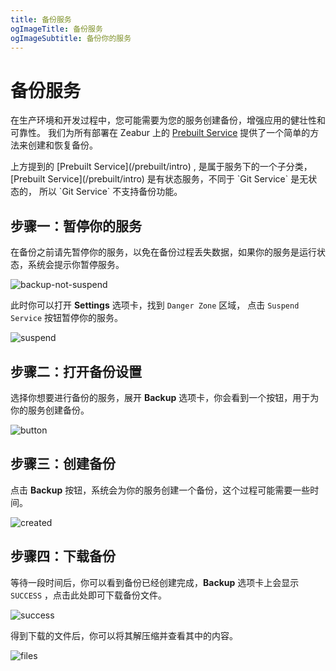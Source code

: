 ```yaml
---
title: 备份服务
ogImageTitle: 备份服务
ogImageSubtitle: 备份你的服务
---
```



# 备份服务

在生产环境和开发过程中，您可能需要为您的服务创建备份，增强应用的健壮性和可靠性。
我们为所有部署在 Zeabur 上的 [Prebuilt Service](/prebuilt/intro) 提供了一个简单的方法来创建和恢复备份。

<Callout>
    上方提到的 [Prebuilt Service](/prebuilt/intro) , 是属于服务下的一个子分类，[Prebuilt Service](/prebuilt/intro) 是有状态服务，不同于 `Git Service` 是无状态的， 所以 `Git Service` 不支持备份功能。
</Callout>

## 步骤一：暂停你的服务

在备份之前请先暂停你的服务，以免在备份过程丢失数据，如果你的服务是运行状态，系统会提示你暂停服务。

![backup-not-suspend](/deploy/backup/backup-not-suspend.png)

此时你可以打开 **Settings** 选项卡，找到 `Danger Zone` 区域， 点击 `Suspend Service` 按钮暂停你的服务。

![suspend](/deploy/backup/backup-suspend-service.png)

## 步骤二：打开备份设置

选择你想要进行备份的服务，展开 **Backup** 选项卡，你会看到一个按钮，用于为你的服务创建备份。

![button](/deploy/backup/backup-not-suspend.png)

## 步骤三：创建备份

点击 **Backup** 按钮，系统会为你的服务创建一个备份，这个过程可能需要一些时间。

![created](/deploy/backup/backup-created.png)

## 步骤四：下载备份

等待一段时间后，你可以看到备份已经创建完成，**Backup** 选项卡上会显示 `SUCCESS` ，点击此处即可下载备份文件。

![success](/deploy/backup/backup-success.png)

得到下载的文件后，你可以将其解压缩并查看其中的内容。

![files](/deploy/backup/backup-files.png)

